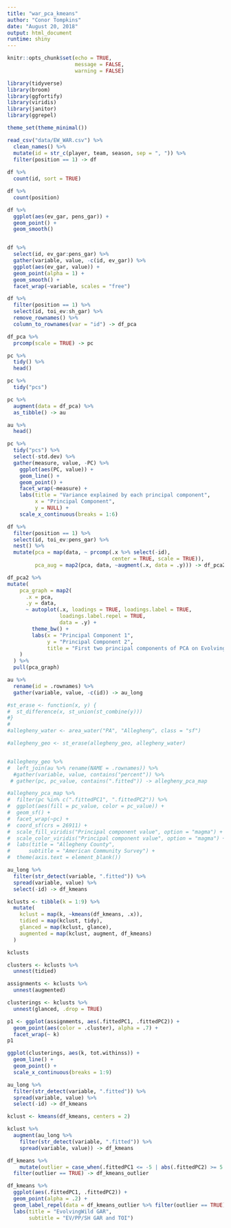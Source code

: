 ```yaml
---
title: "war_pca_kmeans"
author: "Conor Tompkins"
date: "August 20, 2018"
output: html_document
runtime: shiny
---
```


```r
knitr::opts_chunk$set(echo = TRUE,
                      message = FALSE, 
                      warning = FALSE)
```

```r
library(tidyverse)
library(broom)
library(ggfortify)
library(viridis)
library(janitor)
library(ggrepel)

theme_set(theme_minimal())
```

```r
read_csv("data/EW_WAR.csv") %>% 
  clean_names() %>% 
  mutate(id = str_c(player, team, season, sep = ", ")) %>% 
  filter(position == 1) -> df
  
df %>% 
  count(id, sort = TRUE)

df %>% 
  count(position)
```

```r
df %>% 
  ggplot(aes(ev_gar, pens_gar)) +
  geom_point() +
  geom_smooth()


df %>%
  select(id, ev_gar:pens_gar) %>% 
  gather(variable, value, -c(id, ev_gar)) %>% 
  ggplot(aes(ev_gar, value)) +
  geom_point(alpha = 1) +
  geom_smooth() +
  facet_wrap(~variable, scales = "free")
```

```r
df %>%
  filter(position == 1) %>% 
  select(id, toi_ev:sh_gar) %>% 
  remove_rownames() %>% 
  column_to_rownames(var = "id") -> df_pca
```

```r
df_pca %>% 
  prcomp(scale = TRUE) -> pc
```

```r
pc %>% 
  tidy() %>% 
  head()
```

```r
pc %>% 
  tidy("pcs")
```

```r
pc %>% 
  augment(data = df_pca) %>% 
  as_tibble() -> au

au %>% 
  head()
```

```r
pc %>% 
  tidy("pcs") %>%
  select(-std.dev) %>% 
  gather(measure, value, -PC) %>% 
    ggplot(aes(PC, value)) +
    geom_line() +
    geom_point() +
    facet_wrap(~measure) +
    labs(title = "Variance explained by each principal component",
         x = "Principal Component",
         y = NULL) +
    scale_x_continuous(breaks = 1:6)
```

```r
df %>% 
  filter(position == 1) %>% 
  select(id, toi_ev:pens_gar) %>% 
  nest() %>% 
  mutate(pca = map(data, ~ prcomp(.x %>% select(-id), 
                                  center = TRUE, scale = TRUE)),
         pca_aug = map2(pca, data, ~augment(.x, data = .y))) -> df_pca2
```

```r
df_pca2 %>% 
mutate(
    pca_graph = map2(
      .x = pca,
      .y = data,
      ~ autoplot(.x, loadings = TRUE, loadings.label = TRUE,
                 loadings.label.repel = TRUE,
                 data = .y) +
        theme_bw() +
        labs(x = "Principal Component 1",
             y = "Principal Component 2",
             title = "First two principal components of PCA on EvolvingWild WAR data")
    )
  ) %>%
  pull(pca_graph)
```

```r
au %>% 
  rename(id = .rownames) %>% 
  gather(variable, value, -c(id)) -> au_long

#st_erase <- function(x, y) {
#  st_difference(x, st_union(st_combine(y)))
#}
#
#allegheny_water <- area_water("PA", "Allegheny", class = "sf")

#allegheny_geo <- st_erase(allegheny_geo, allegheny_water)


#allegheny_geo %>% 
#  left_join(au %>% rename(NAME = .rownames)) %>% 
  #gather(variable, value, contains("percent")) %>% 
 # gather(pc, pc_value, contains(".fitted")) -> allegheny_pca_map

#allegheny_pca_map %>% 
#  filter(pc %in% c(".fittedPC1", ".fittedPC2")) %>% 
#  ggplot(aes(fill = pc_value, color = pc_value)) + 
#  geom_sf() + 
#  facet_wrap(~pc) +
#  coord_sf(crs = 26911) + 
#  scale_fill_viridis("Principal component value", option = "magma") + 
#  scale_color_viridis("Principal component value", option = "magma") +
#  labs(title = "Allegheny County",
#      subtitle = "American Community Survey") +
#  theme(axis.text = element_blank())
```

```r
au_long %>% 
  filter(str_detect(variable, ".fitted")) %>% 
  spread(variable, value) %>% 
  select(-id) -> df_kmeans
```

```r
kclusts <- tibble(k = 1:9) %>%
  mutate(
    kclust = map(k, ~kmeans(df_kmeans, .x)),
    tidied = map(kclust, tidy),
    glanced = map(kclust, glance),
    augmented = map(kclust, augment, df_kmeans)
  )

kclusts
```

```r
clusters <- kclusts %>%
  unnest(tidied)

assignments <- kclusts %>% 
  unnest(augmented)

clusterings <- kclusts %>%
  unnest(glanced, .drop = TRUE)
```

```r
p1 <- ggplot(assignments, aes(.fittedPC1, .fittedPC2)) +
  geom_point(aes(color = .cluster), alpha = .7) + 
  facet_wrap(~ k)
p1
```

```r
ggplot(clusterings, aes(k, tot.withinss)) +
  geom_line() +
  geom_point() +
  scale_x_continuous(breaks = 1:9)
```

```r
au_long %>% 
  filter(str_detect(variable, ".fitted")) %>% 
  spread(variable, value) %>% 
  select(-id) -> df_kmeans

kclust <- kmeans(df_kmeans, centers = 2)

kclust %>% 
  augment(au_long %>% 
    filter(str_detect(variable, ".fitted")) %>% 
    spread(variable, value)) -> df_kmeans
```

```r
df_kmeans %>% 
    mutate(outlier = case_when(.fittedPC1 <= -5 | abs(.fittedPC2) >= 5 ~ TRUE)) %>% 
  filter(outlier == TRUE) -> df_kmeans_outlier

df_kmeans %>% 
  ggplot(aes(.fittedPC1, .fittedPC2)) +
  geom_point(alpha = .2) +
  geom_label_repel(data = df_kmeans_outlier %>% filter(outlier == TRUE), aes(label = id), size = 2) +
  labs(title = "EvolvingWild GAR",
       subtitle = "EV/PP/SH GAR and TOI")
```
